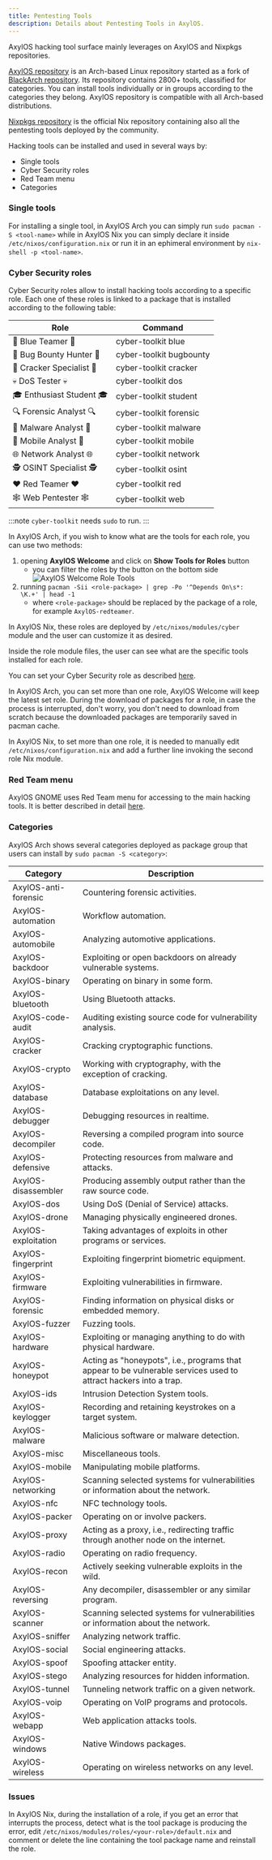 ```yaml
---
title: Pentesting Tools
description: Details about Pentesting Tools in AxylOS.
---
```


AxylOS hacking tool surface mainly leverages on AxylOS and Nixpkgs repositories.

[AxylOS repository](https://github.com/AxylOS-OS/AxylOS) is an Arch-based Linux repository started as a fork of [BlackArch repository](https://github.com/BlackArch/blackarch/). Its repository contains 2800+ tools, classified for categories. You can install tools individually or in groups according to the categories they belong. AxylOS repository is compatible with all Arch-based distributions.

[Nixpkgs repository](https://github.com/NixOS/nixpkgs/) is the official Nix repository containing also all the pentesting tools deployed by the community.

Hacking tools can be installed and used in several ways by:
* Single tools
* Cyber Security roles
* Red Team menu
* Categories

### Single tools

For installing a single tool, in AxylOS Arch you can simply run `sudo pacman -S <tool-name>` while in AxylOS Nix you can simply declare it inside `/etc/nixos/configuration.nix` or run it in an ephimeral environment by `nix-shell -p <tool-name>`.

### Cyber Security roles

Cyber Security roles allow to install hacking tools according to a specific role. Each one of these roles is linked to a package that is installed according to the following table:

| Role | Command |
| ---- | ------- |
| 💙 Blue Teamer 💙 | cyber-toolkit blue |
| 🐞 Bug Bounty Hunter 🐞 | cyber-toolkit bugbounty |
| 🍘 Cracker Specialist 🍘 | cyber-toolkit cracker |
| 💀 DoS Tester 💀 | cyber-toolkit dos |
| 🎓 Enthusiast Student 🎓 | cyber-toolkit student |
| 🔍 Forensic Analyst 🔍 | cyber-toolkit forensic |
| 🦠 Malware Analyst 🦠 | cyber-toolkit malware |
| 📱 Mobile Analyst 📱 | cyber-toolkit mobile |
| 🌐 Network Analyst 🌐 | cyber-toolkit network |
| 🕵️ OSINT Specialist 🕵️ | cyber-toolkit osint |
| ❤️ Red Teamer ❤️ | cyber-toolkit red |
| 🕸️ Web Pentester 🕸️ | cyber-toolkit web |

:::note
`cyber-toolkit` needs `sudo` to run.
:::

In AxylOS Arch, if you wish to know what are the tools for each role, you can use two methods:
1. opening **AxylOS Welcome** and click on **Show Tools for Roles** button
   * you can filter the roles by the button on the bottom side
     ![AxylOS Welcome Role Tools](@assets/images/AxylOS-welcome-roletools.png)
2. running `pacman -Sii <role-package> | grep -Po '^Depends On\s*: \K.+' | head -1`
   * where `<role-package>` should be replaced by the package of a role, for example `AxylOS-redteamer`.

In AxylOS Nix, these roles are deployed by `/etc/nixos/modules/cyber` module and the user can customize it as desired.

Inside the role module files, the user can see what are the specific tools installed for each role.

You can set your Cyber Security role as described [here](/en/resources/AxylOS-welcome/#cyber-security-roles).

In AxylOS Arch, you can set more than one role, AxylOS Welcome will keep the latest set role. During the download of packages for a role, in case the process is interrupted, don't worry, you don't need to download from scratch because the downloaded packages are temporarily saved in pacman cache.

In AxylOS Nix, to set more than one role, it is needed to manually edit `/etc/nixos/configuration.nix` and add a further line invoking the second role Nix module.

### Red Team menu

AxylOS GNOME uses Red Team menu for accessing to the main hacking tools. It is better described in detail [here](/en/resources/redteam-menu/).

### Categories

AxylOS Arch shows several categories deployed as package group that users can install by `sudo pacman -S <category>`:

| Category | Description |
| -------- | ----------- |
| AxylOS-anti-forensic | Countering forensic activities. |
| AxylOS-automation | Workflow automation. |
| AxylOS-automobile | Analyzing automotive applications. |
| AxylOS-backdoor | Exploiting or open backdoors on already vulnerable systems. |
| AxylOS-binary | Operating on binary in some form. |
| AxylOS-bluetooth | Using Bluetooth attacks. |
| AxylOS-code-audit | Auditing existing source code for vulnerability analysis. |
| AxylOS-cracker | Cracking cryptographic functions. |
| AxylOS-crypto | Working with cryptography, with the exception of cracking. |
| AxylOS-database | Database exploitations on any level. |
| AxylOS-debugger | Debugging resources in realtime. |
| AxylOS-decompiler | Reversing a compiled program into source code. |
| AxylOS-defensive | Protecting resources from malware and attacks. |
| AxylOS-disassembler | Producing assembly output rather than the raw source code. |
| AxylOS-dos | Using DoS (Denial of Service) attacks. |
| AxylOS-drone | Managing physically engineered drones. |
| AxylOS-exploitation | Taking advantages of exploits in other programs or services. |
| AxylOS-fingerprint	| Exploiting fingerprint biometric equipment. |
| AxylOS-firmware | Exploiting vulnerabilities in firmware. |
| AxylOS-forensic | Finding information on physical disks or embedded memory. |
| AxylOS-fuzzer | Fuzzing tools. |
| AxylOS-hardware | Exploiting or managing anything to do with physical hardware. |
| AxylOS-honeypot | Acting as "honeypots", i.e., programs that appear to be vulnerable services used to attract hackers into a trap. |
| AxylOS-ids	| Intrusion Detection System tools. |
| AxylOS-keylogger | Recording and retaining keystrokes on a target system. |
| AxylOS-malware	| Malicious software or malware detection. |
| AxylOS-misc | Miscellaneous tools. |
| AxylOS-mobile | Manipulating mobile platforms. |
| AxylOS-networking | Scanning selected systems for vulnerabilities or information about the network. |
| AxylOS-nfc	| NFC technology tools. |
| AxylOS-packer | Operating on or involve packers. |
| AxylOS-proxy | Acting as a proxy, i.e., redirecting traffic through another node on the internet. |
| AxylOS-radio | Operating on radio frequency. |
| AxylOS-recon | Actively seeking vulnerable exploits in the wild. |
| AxylOS-reversing | Any decompiler, disassembler or any similar program. |
| AxylOS-scanner	| Scanning selected systems for vulnerabilities or information about the network. |
| AxylOS-sniffer	| Analyzing network traffic. |
| AxylOS-social | Social engineering attacks. |
| AxylOS-spoof | Spoofing attacker entity. |
| AxylOS-stego | Analyzing resources for hidden information. |
| AxylOS-tunnel | Tunneling network traffic on a given network. |
| AxylOS-voip | Operating on VoIP programs and protocols. |
| AxylOS-webapp | Web application attacks tools. |
| AxylOS-windows	| Native Windows packages. |
| AxylOS-wireless | Operating on wireless networks on any level. |

### Issues

In AxylOS Nix, during the installation of a role, if you get an error that interrupts the process, detect what is the tool package is producing the error, edit `/etc/nixos/modules/roles/<your-role>/default.nix` and comment or delete the line containing the tool package name and reinstall the role.

<ImageComponent />
